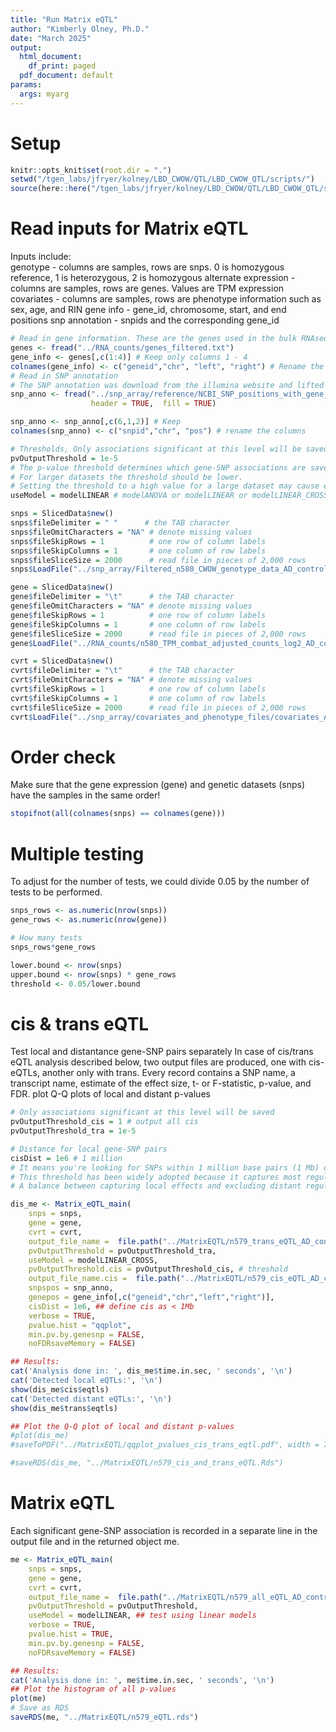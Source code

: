 ```yaml
---
title: "Run Matrix eQTL"
author: "Kimberly Olney, Ph.D."
date: "March 2025"
output:
  html_document:
    df_print: paged
  pdf_document: default
params:
  args: myarg
---
```


# Setup
```r
knitr::opts_knit$set(root.dir = ".")
setwd("/tgen_labs/jfryer/kolney/LBD_CWOW/QTL/LBD_CWOW_QTL/scripts/")
source(here::here("/tgen_labs/jfryer/kolney/LBD_CWOW/QTL/LBD_CWOW_QTL/scripts/", "file_paths_and_colours.R"))
```

# Read inputs for Matrix eQTL 
Inputs include:\
genotype - columns are samples, rows are snps. 0 is homozygous reference, 1 is heterozygous, 2 is homozygous alternate 
expression - columns are samples, rows are genes. Values are TPM expression 
covariates - columns are samples, rows are phenotype information such as sex, age, and RIN
gene info - gene_id, chromosome, start, and end positions
snp annotation - snpids and the corresponding gene_id 
```r
# Read in gene information. These are the genes used in the bulk RNAseq differential expression analysis.
genes <- fread("../RNA_counts/genes_filtered.txt")
gene_info <- genes[,c(1:4)] # Keep only columns 1 - 4
colnames(gene_info) <- c("geneid","chr", "left", "right") # Rename the columns 
# Read in SNP annotation
# The SNP annotation was download from the illumina website and lifted over to GRCh38
snp_anno <- fread("../snp_array/reference/NCBI_SNP_positions_with_gene_hg19ToHg38_lift_over.tsv", 
                  header = TRUE,  fill = TRUE)

snp_anno <- snp_anno[,c(6,1,2)] # Keep 
colnames(snp_anno) <- c("snpid","chr", "pos") # rename the columns 

# Thresholds, Only associations significant at this level will be saved
pvOutputThreshold = 1e-5
# The p-value threshold determines which gene-SNP associations are saved in the output file output_file_name. 
# For larger datasets the threshold should be lower. 
# Setting the threshold to a high value for a large dataset may cause excessively large output files.
useModel = modelLINEAR # modelANOVA or modelLINEAR or modelLINEAR_CROSS

snps = SlicedData$new()
snps$fileDelimiter = " "      # the TAB character
snps$fileOmitCharacters = "NA" # denote missing values
snps$fileSkipRows = 1          # one row of column labels
snps$fileSkipColumns = 1       # one column of row labels
snps$fileSliceSize = 2000      # read file in pieces of 2,000 rows
snps$LoadFile("../snp_array/Filtered_n580_CWOW_genotype_data_AD_control_imputed.txt")

gene = SlicedData$new()
gene$fileDelimiter = "\t"      # the TAB character
gene$fileOmitCharacters = "NA" # denote missing values
gene$fileSkipRows = 1          # one row of column labels
gene$fileSkipColumns = 1       # one column of row labels
gene$fileSliceSize = 2000      # read file in pieces of 2,000 rows
gene$LoadFile("../RNA_counts/n580_TPM_combat_adjusted_counts_log2_AD_control_imputed.txt")

cvrt = SlicedData$new()
cvrt$fileDelimiter = "\t"      # the TAB character
cvrt$fileOmitCharacters = "NA" # denote missing values
cvrt$fileSkipRows = 1          # one row of column labels
cvrt$fileSkipColumns = 1       # one column of row labels
cvrt$fileSliceSize = 2000      # read file in pieces of 2,000 rows
cvrt$LoadFile("../snp_array/covariates_and_phenotype_files/covariates_AD_control_imputed.txt")
```

# Order check 
Make sure that the gene expression (gene) and genetic datasets (snps) have the samples in the same order!
```r
stopifnot(all(colnames(snps) == colnames(gene)))
```

# Multiple testing 
To adjust for the number of tests, we could divide 0.05 by the number of tests to be performed. 
```r
snps_rows <- as.numeric(nrow(snps))
gene_rows <- as.numeric(nrow(gene))

# How many tests
snps_rows*gene_rows 

lower.bound <- nrow(snps)
upper.bound <- nrow(snps) * gene_rows
threshold <- 0.05/lower.bound
```


# cis & trans eQTL
Test local and distantance gene-SNP pairs separately 
In case of cis/trans eQTL analysis described below, two output files are produced, one with cis-eQTLs, another only with trans. Every record contains a SNP name, a transcript name, estimate of the effect size, t- or F-statistic, p-value, and FDR.
plot Q-Q plots of local and distant p-values
```r
# Only associations significant at this level will be saved
pvOutputThreshold_cis = 1 # output all cis
pvOutputThreshold_tra = 1e-5

# Distance for local gene-SNP pairs
cisDist = 1e6 # 1 million 
# It means you're looking for SNPs within 1 million base pairs (1 Mb) of a gene's transcription start site (TSS). 
# This threshold has been widely adopted because it captures most regulatory variants in the region while avoiding including too many trans-eQTLs. 
# A balance between capturing local effects and excluding distant regulatory influences.

dis_me <- Matrix_eQTL_main(
    snps = snps,
    gene = gene,
    cvrt = cvrt,
    output_file_name =  file.path("../MatrixEQTL/n579_trans_eQTL_AD_control_imputed"),
    pvOutputThreshold = pvOutputThreshold_tra,
    useModel = modelLINEAR_CROSS, 
    pvOutputThreshold.cis = pvOutputThreshold_cis, # threshold
    output_file_name.cis =  file.path("../MatrixEQTL/n579_cis_eQTL_AD_control_imputed"),
    snpspos = snp_anno, 
    genepos = gene_info[,c("geneid","chr","left","right")],
    cisDist = 1e6, ## define cis as < 1Mb
    verbose = TRUE,
    pvalue.hist = "qqplot",
    min.pv.by.genesnp = FALSE,
    noFDRsaveMemory = FALSE)

## Results:
cat('Analysis done in: ', dis_me$time.in.sec, ' seconds', '\n')
cat('Detected local eQTLs:', '\n')
show(dis_me$cis$eqtls)
cat('Detected distant eQTLs:', '\n')
show(dis_me$trans$eqtls)

## Plot the Q-Q plot of local and distant p-values
#plot(dis_me)
#saveToPDF("../MatrixEQTL/qqplot_pvalues_cis_trans_eqtl.pdf", width = 7, height = 6)

#saveRDS(dis_me, "../MatrixEQTL/n579_cis_and_trans_eQTL.Rds")
```

# Matrix eQTL 
Each significant gene-SNP association is recorded in a separate line in the output file and in the returned object me.
```r
me <- Matrix_eQTL_main(
    snps = snps,
    gene = gene,
    cvrt = cvrt,
    output_file_name =  file.path("../MatrixEQTL/n579_all_eQTL_AD_control_imputed"),
    pvOutputThreshold = pvOutputThreshold, 
    useModel = modelLINEAR, ## test using linear models 
    verbose = TRUE,
    pvalue.hist = TRUE,
    min.pv.by.genesnp = FALSE,
    noFDRsaveMemory = FALSE)

## Results:
cat('Analysis done in: ', me$time.in.sec, ' seconds', '\n')
## Plot the histogram of all p-values
plot(me)
# Save as RDS 
saveRDS(me, "../MatrixEQTL/n579_eQTL.rds")
```

